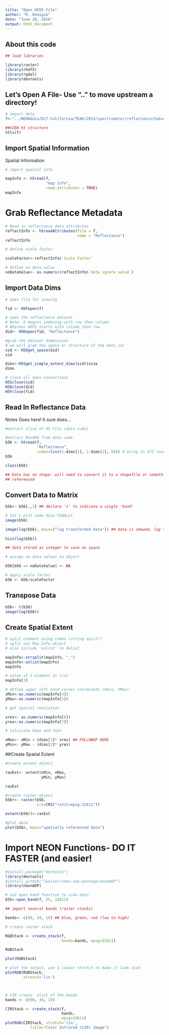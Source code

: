 ```yaml
---
title: "Open HFD5 File"
author: "R. Remigio"
date: "June 20, 2016"
output: html_document
---
```

## About this code


```r
## load libraries

library(raster)
library(rhdf5)
library(rgdal)
library(devtools)

```

## Let's Open A File- Use ".." to move upstream a directory!
```r
# import data
f<-"../NEONdata/D17-California/TEAK/2013/spectrometer/reflectance/Subset3NIS1_20130614_100459_atmcor.h5"

##VIEW h5 structure
h5ls(f)

```

## Import Spatial Information

Spatial Information

```r

# import spatial info

mapInfo <- h5read(f, 
                  "map info",
                  read.attributes = TRUE)
mapInfo

```

# Grab Reflectance Metadata

```r

# Read in reflectance data attributes
reflectInfo <- h5readAttributes(file = f, 
                                name = "Reflectance")
reflectInfo

# define scale factor

scaleFactor<-reflectInfo$`Scale Factor`

# define no data value
noDataValue<- as.numeric(reflectInfo$`data ignore value`)

```

## Import Data Dims

```r
# open file for viewing

fid <- H5Fopen(f)

# open the reflectance dataset
# Note- R begins indexing with row then column
# Whereas HDF5 starts with column then row
did<- H5Dopen(fid, "Reflectance")

#grab the dataset dimensions
# we will grab the space or structure of the data set
sid <- H5Dget_space(did)
sid

dims<-H5Sget_simple_extent_dims(sid)$size
dims

# close all open connections
H5Sclose(sid)
H5Dclose(did)
H5Fclose(fid)

```


## Read In Reflectance Data
Notes Goes here! It sure does...

```r

#extract slice of H5 File (data cube)

#extract Band56 from data cube
b56 <- h5read(f, 
              "Reflectance", 
              index=list(1:dims[1], 1:dims[2], 56)) # bring in XYZ coords (column, row,               band (z-dim)). All x and y, and band slice (56)
b56

class(b56)

## Data has no shape- will need to convert it to a shapefile or something spatially
## referenced
```

## Convert Data to Matrix

```r
b56<- b56[,,1] ## declare '1' to indicate a single 'band'

# let's plot some data FINALLY
image(b56)

image(log(b56), main=("log transformed data")) ## data is skewed, log transforming brings pixel brightness to a tighter range. Less brighter
      
hist(log(b56))

## data stored as integer to save on space
```

```r

# assign no data values to object

b56[b56 == noDataValue] <- NA

# apply scale factor
b56 <- b56/scaleFactor
```

## Transpose Data

```r

b56<- t(b56)
image(log(b56))

```

## Create Spatial Extent

```r
# split element using comma (string split!)
# split out Map Info object
# also include 'unlist' to delist

mapInfo<-strsplit(mapInfo, ",")
mapInfo<-unlist(mapInfo)
mapInfo

# value at 3 element in list
mapInfo[3]

# define upper left hand corner coordinate (Xmin, YMax)
xMin<-as.numeric(mapInfo[4])
yMax<-as.numeric(mapInfo[5])

# get spatial resolution

xres<- as.numeric(mapInfo[6])
yres<-as.numeric(mapInfo[7])

# Calculate Xmax and Ymin

xMax<- xMin + (dims[1]* xres) ## FOLLOWUP HERE
yMin<- yMax - (dims[2]* yres)

```

##Create Spatial Extent

```r

#create extent object

rasExt<- extent(xMin, xMax, 
                yMin, yMax)

rasExt

#create raster object
b56r<- raster(b56,
              crs=CRS("+init=epsg:32611"))

extent(b56r)<-rasExt

#plot data
plot(b56r, main="spatially referenced data")
```

# Import NEON Functions- DO IT FASTER (and easier!
```r
#install.package("devtools")
library(devtools)
#install_github("lwasser/neon-aop-package/neonAOP")
library(neonAOP)

# use open band function to view data
b55<-open_band(f, 55, 32611)

## import several bands (raster stacks)

bands<- c(58, 34, 19) ## blue, green, red (low to high)

# create raster stack

RGBStack <- create_stack(f, 
                         bands=bands, epsg=32611)

RGBStack

plot(RGBStack)

# plot the output, use a linear stretch to make it look nice
plotRGB(RGBStack,
        stretch='lin')



# CIR create  alist of the bands
bands <- c(90, 34, 19)

CIRStack <- create_stack(f, 
                         bands, 
                         epsg=32611)
plotRGB(CIRStack, stretch='lin',
           title="Color Infrared (CIR) Image")

```

